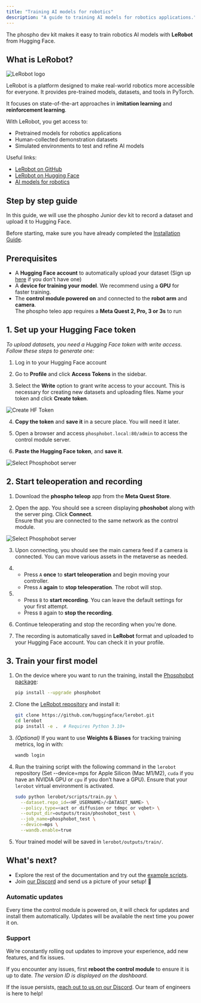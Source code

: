 ```yaml
---
title: "Training AI models for robotics"
description: "A guide to training AI models for robotics applications."
---
```


The phospho dev kit makes it easy to train robotics AI models with **LeRobot** from Hugging Face.

## What is LeRobot?

![LeRobot logo](https://cdn-uploads.huggingface.co/production/uploads/631ce4b244503b72277fc89f/MNkMdnJqyPvOAEg20Mafg.png)

LeRobot is a platform designed to make real-world robotics more accessible for everyone. It provides pre-trained models, datasets, and tools in PyTorch.

It focuses on state-of-the-art approaches in **imitation learning** and **reinforcement learning**. 

With LeRobot, you get access to:
- Pretrained models for robotics applications
- Human-collected demonstration datasets
- Simulated environments to test and refine AI models

Useful links:
- [LeRobot on GitHub](https://github.com/huggingface/lerobot)
- [LeRobot on Hugging Face](https://huggingface.co/lerobot)
- [AI models for robotics](https://huggingface.co/models?pipeline_tag=robotics&sort=trending)

## Step by step guide

In this guide, we will use the phospho Junior dev kit to record a dataset and upload it to Hugging Face.  

<Note>Before starting, make sure you have already completed the [Installation Guide](/unboxings/dk1).</Note>  

## Prerequisites  

- A **Hugging Face account** to automatically upload your dataset (Sign up [here](https://huggingface.co/join) if you don't have one)
- A **device for training your model**. We recommend using a **GPU** for faster training.  
- The **control module powered on** and connected to the **robot arm** and **camera**.  
<Info>The phospho teleo app requires a **Meta Quest 2, Pro, 3 or 3s** to run</Info>  

## 1. Set up your Hugging Face token  
*To upload datasets, you need a Hugging Face token with write access. Follow these steps to generate one:*

1. Log in to your Hugging Face account
2. Go to **Profile** and click **Access Tokens** in the sidebar.  

3. Select the **Write** option to grant write access to your account. This is necessary for creating new datasets and uploading files. Name your token and click **Create token**.  

![Create HF Token](/assets/create-hf-token.png)  

4. **Copy the token** and **save it** in a secure place. You will need it later.  

5. Open a browser and access `phosphobot.local:80/admin` to access the control module server. 

6. **Paste the Hugging Face token**, and **save it**.  

![Select Phosphobot server](/assets/hf-admin-page.png)  

## 2. Start teleoperation and recording  

1. Download the **phospho teleop** app from the **Meta Quest Store**.  

2. Open the app. You should see a screen displaying **phoshobot** along with the server ping. Click **Connect**.  
<Warning>Ensure that you are connected to the same network as the control module.</Warning>  

![Select Phosphobot server](/assets/changeme-unity-server.png)  

3. Upon connecting, you should see the main camera feed if a camera is connected. You can move various assets in the metaverse as needed.  

4. - Press `A` **once** to **start teleoperation** and begin moving your controller.  
   - Press `A` **again** to **stop teleoperation**. The robot will stop.  

5. - Press `B` to **start recording**. You can leave the default settings for your first attempt.  
   - Press `B` again to **stop the recording**.  

6. Continue teleoperating and stop the recording when you're done.  

7. The recording is automatically saved in **LeRobot** format and uploaded to your Hugging Face account. You can check it in your profile.  

## 3. Train your first model  

1. On the device where you want to run the training, install the [Phosphobot package](https://github.com/phospho-app/phosphobot):  

   ```bash
   pip install --upgrade phosphobot
   ```

2. Clone the [LeRobot repository](https://github.com/huggingface/lerobot) and install it:  

   ```bash
   git clone https://github.com/huggingface/lerobot.git
   cd lerobot
   pip install -e .  # Requires Python 3.10+
   ```

3. *(Optional)* If you want to use **Weights & Biases** for tracking training metrics, log in with:  

   ```bash
   wandb login
   ```

4. Run the training script with the following command in the `lerobot` repository (Set --device=mps for Apple Silicon (Mac M1/M2), `cuda` if you have an NVIDIA GPU or `cpu` if you don’t have a GPU). Ensure that your `lerobot` virtual environment is activated.  

   ```bash
   sudo python lerobot/scripts/train.py \
     --dataset.repo_id=<HF_USERNAME>/<DATASET_NAME> \
     --policy.type=<act or diffusion or tdmpc or vqbet> \
     --output_dir=outputs/train/phoshobot_test \
     --job_name=phosphobot_test \
     --device=mps \
     --wandb.enable=true
   ```

5. Your trained model will be saved in `lerobot/outputs/train/`.  

## What's next?  

- Explore the rest of the documentation and try out the [example scripts](/examples).  
- Join [our Discord](https://discord.gg/cbkggY6NSK) and send us a picture of your setup! 💚  

### Automatic updates  

Every time the control module is powered on, it will check for updates and install them automatically. Updates will be available the next time you power it on.  

### Support  

We’re constantly rolling out updates to improve your experience, add new features, and fix issues.  

If you encounter any issues, first **reboot the control module** to ensure it is up to date. *The version ID is displayed on the dashboard.*  

If the issue persists, [reach out to us on our Discord](https://discord.gg/cbkggY6NSK). Our team of engineers is here to help!